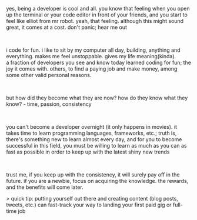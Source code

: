 
<MainLayout showFooter>
  <BlogLayout title="so you want to become a developer..." subtitle="September 6, 2023">
    <p>
      yes, being a developer is cool and all. you know that feeling when you open up the
      terminal or your code editor in front of your friends, and you start to feel like
      elliot from mr robot. yeah, that feeling. although this might sound great, it comes
      at a cost. don't panic; hear me out
    </p>
    <br />
    <p>
      i code for fun. i like to sit by my computer all day, building, anything and
      everything. makes me feel unstoppable. gives my life meaning(kinda).
      <br />a fraction of developers you see and know today learned coding for fun; the joy
      it comes with. others, to find a paying job and make money, among some other valid personal
      reasons.
    </p>
    <br />
    <p>
      but how did they become what they are now? how do they know what they know? - time,
      passion, consistency
    </p>
    <br />
    <p>
      you can't become a developer overnight (it only happens in movies). it takes time to
      learn programming languages, frameworks, etc.; truth is, there's something new to
      learn almost every day, and for you to become successful in this field, you must be
      willing to learn as much as you can as fast as possible in order to keep up with the
      latest shiny new trends
    </p>
    <br />
    <p>
      trust me, if you keep up with the consistency, it will surely pay off in the future.
      if you are a newbie, focus on acquiring the knowledge. the rewards, and the benefits
      will come later.
    </p>
    > <span className="text-brand">quick tip</span>: putting yourself out there and creating
    content (blog posts, tweets, etc.) can fast-track your way to landing your first paid gig
    or full-time job
  </BlogLayout>
</MainLayout>
